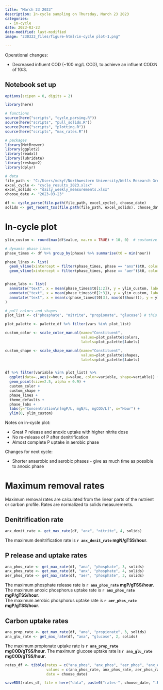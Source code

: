 ```yaml
---
title: "March 23 2023"
description: In-cycle sampling on Thursday, March 23 2023
categories:
  - in-cycle
date: 2023-03-23
date-modified: last-modified
image: "230323_files/figure-html/in-cycle plot-1.png"
    
---
```



Operational changes:

* Decreased influent COD (~100 mg/L COD), to achieve an influent COD:N of 10:3. 


## Notebook set up

```r
options(scipen = 0, digits = 2)

library(here)

# functions
source(here("scripts", "cycle_parsing.R"))
source(here("scripts", "pull_solids.R"))
source(here("scripts", "plotting.R"))
source(here("scripts", "max_rates.R"))

# packages
library(MetBrewer)
library(ggplot2)
library(readxl)
library(lubridate)
library(reshape2)
library(dplyr)

# data
file_path <- "C:/Users/mckyf/Northwestern University/Wells Research Group - CANDO+P Reactor/04 Performance data/"
excel_cycle <- "cycle_results_2023.xlsx"
excel_solids <- "daily_weekly_measurements.xlsx"
choose_date <- "2023-03-23"

df <- cycle_parse(file.path(file_path, excel_cycle), choose_date)
solids <- get_recent_tss(file.path(file_path, excel_solids), choose_date)

```


# In-cycle plot

```r

ylim_custom <- round(max(df$value, na.rm = TRUE) + 10, 0)  # customize after looking at the plot

# dynamic phase lines
phase_times <- df %>% group_by(phase) %>% summarise(t0 = min(hour))

phase_lines <- list(
  geom_vline(xintercept = filter(phase_times, phase == "anx")$t0, color="grey"),
  geom_vline(xintercept = filter(phase_times, phase == "aer")$t0, color="grey"))


phase_labs <- list(
  annotate("text", x = mean(phase_times$t0[1:2]), y = ylim_custom, label = "anaerobic"),
  annotate("text", x = mean(phase_times$t0[2:3]), y = ylim_custom, label = "anoxic"),
  annotate("text", x = mean(c(phase_times$t0[3], max(df$hour))), y = ylim_custom, label = "aerobic")
)


```



```r

# pull colors and shapes
plot_list <- c("phosphate", "nitrite", "propionate", "glucose") # this has to be in order

plot_palette <- palette_df %>% filter(vars %in% plot_list)

custom_color <- scale_color_manual(name="Constituent",
                                   values=plot_palette$colors,
                                   labels=plot_palette$labels)

custom_shape <- scale_shape_manual(name="Constituent",
                                   values=plot_palette$shapes,
                                   labels=plot_palette$labels)


df %>% filter(variable %in% plot_list) %>%
  ggplot(data=.,aes(x=hour, y=value, color=variable, shape=variable)) +
  geom_point(size=2.5, alpha = 0.9) +
  custom_color +
  custom_shape +
  phase_lines +
  theme_defaults +
  phase_labs +
  labs(y="Concentration\n[mgP/L, mgN/L, mgCOD/L]", x="Hour") +
  ylim(0, ylim_custom)

```

Notes on in-cycle plot:

* Great P release and anoxic uptake with higher nitrite dose
* No re-release of P after denitrification
* Almost complete P uptake in aerobic phase


Changes for next cycle:

* Shorter anaerobic and aerobic phases - give as much time as possible to anoxic phase

# Maximum removal rates

Maximum removal rates are calculated from the linear parts of the nutrient or carbon profile. Rates are normalized to solids measurements. 

## Denitrification rate

```r

anx_denit_rate <- get_max_rate(df, "anx", "nitrite", 4, solids)

```

The maximum denitrification rate is **`r anx_denit_rate` mgN/gTSS/hour**. 


## P release and uptake rates
```r

ana_phos_rate <- get_max_rate(df, "ana", "phosphate", 3, solids)
anx_phos_rate <- get_max_rate(df, "anx", "phosphate", 4, solids)
aer_phos_rate <- get_max_rate(df, "aer", "phosphate", 3, solids)

```

The maximum phosphate release rate is **`r ana_phos_rate` mgP/gTSS/hour**.   
The maximum anoxic phosphorus uptake rate is **`r anx_phos_rate` mgP/gTSS/hour**.  
The maximum aerobic phosphorus uptake rate is **`r aer_phos_rate` mgP/gTSS/hour**.  


## Carbon uptake rates
```r

ana_prop_rate <- get_max_rate(df, "ana", "propionate", 3, solids)
ana_glu_rate <- get_max_rate(df, "ana", "glucose", 2, solids)

```

The maximum propionate uptake rate is **`r ana_prop_rate` mgCOD/gTSS/hour**.
The maximum glucose uptake rate is **`r ana_glu_rate` mgCOD/gTSS/hour**.


```r

rates_df <- tibble(rates = c("ana_phos", "anx_phos", "aer_phos", "anx_denit", "ana_prop", "ana_glu"),
                   values = c(ana_phos_rate, anx_phos_rate, aer_phos_rate, anx_denit_rate, ana_prop_rate, ana_glu_rate),
                   date = choose_date)

saveRDS(rates_df, file = here("data", paste0("rates-", choose_date, ".RDS")))

```


